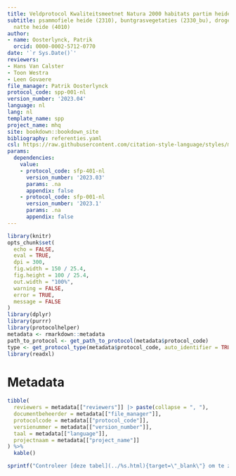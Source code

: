 ```yaml
---
title: Veldprotocol Kwaliteitsmeetnet Natura 2000 habitats partim heidehabitats
subtitle: psammofiele heide (2310), buntgrasvegetaties (2330_bu), droge heide (4030),
  natte heide (4010)
author:
- name: Oosterlynck, Patrik
  orcid: 0000-0002-5712-0770
date: '`r Sys.Date()`'
reviewers:
- Hans Van Calster
- Toon Westra
- Leen Govaere
file_manager: Patrik Oosterlynck
protocol_code: spp-001-nl
version_number: '2023.04'
language: nl
lang: nl
template_name: spp
project_name: mhq
site: bookdown::bookdown_site
bibliography: referenties.yaml
csl: https://raw.githubusercontent.com/citation-style-language/styles/master/research-institute-for-nature-and-forest.csl
params:
  dependencies:
    value:
    - protocol_code: sfp-401-nl
      version_number: '2023.03'
      params: .na
      appendix: false
    - protocol_code: sfp-001-nl
      version_number: '2023.1'
      params: .na
      appendix: false
---
```


```{=html}
<!--
Instructies bij opmaak van het protocol:

Hieronder vind je de verschillende onderdelen van een protocol.
In de bijhorende losse `Rmd` bestanden vind je een beschrijving wat er bij elk onderdeel vermeld moet worden.
Het is in die bestanden dat je moet editeren.
Niet alle onderdelen zijn altijd van toepassing.
Laat in die gevallen de titel hoofdingen staan en vermeld expliciet "niet van toepassing".
-->
```
```r
library(knitr)
opts_chunk$set(
  echo = FALSE,
  eval = TRUE,
  dpi = 300,
  fig.width = 150 / 25.4,
  fig.height = 100 / 25.4,
  out.width = "100%",
  warning = FALSE,
  error = TRUE,
  message = FALSE
)
library(dplyr)
library(purrr)
library(protocolhelper)
metadata <- rmarkdown::metadata
path_to_protocol <- get_path_to_protocol(metadata$protocol_code)
type <- get_protocol_type(metadata$protocol_code, auto_identifier = TRUE)
library(readxl)
```

# Metadata {.unnumbered}

```r
tibble(
  reviewers = metadata[["reviewers"]] |> paste(collapse = ", "),
  documentbeheerder = metadata[["file_manager"]],
  protocolcode = metadata[["protocol_code"]],
  versienummer = metadata[["version_number"]],
  taal = metadata[["language"]],
  projectnaam = metadata[["project_name"]]
) %>%
  kable()
```

```r
sprintf("Controleer [deze tabel](../%s.html){target=\"_blank\"} om te zien of een meer recente versie beschikbaar is.", type) |> cat() # nolint
```
